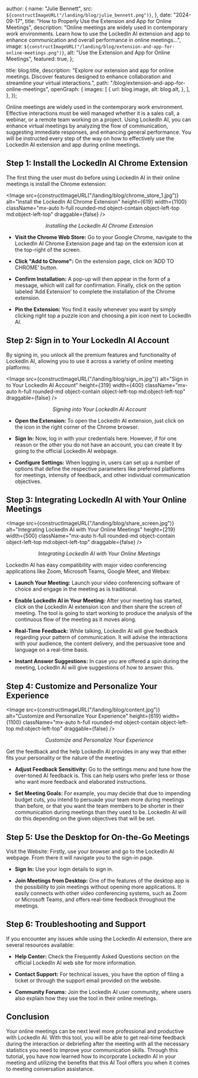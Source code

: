 
  author: {
    name: "Julie Bennett",
    src: `${constructImageURL("/landing/blog/julie_bennett.png")}`,
  },
  date: "2024-09-17",
  title: "How to Properly Use the Extension and App for Online Meetings",
  description:
    "Online meetings are widely used in contemporary work environments. Learn how to use the LockedIn AI extension and app to enhance communication and overall performance in online meetings...",
  image: `${constructImageURL("/landing/blog/extension-and-app-for-online-meetings.png")}`,
  alt: "Use the Extension and App for Online Meetings",
  featured: true,
};

  title: blog.title,
  description:
    "Explore our extension and app for online meetings. Discover features designed to enhance collaboration and streamline your virtual interactions.",
  path: "/blog/extension-and-app-for-online-meetings",
  openGraph: {
    images: [
      {
        url: blog.image,
        alt: blog.alt,
      },
    ],
  },
});

Online meetings are widely used in the contemporary work environment. Effective interactions must be well managed whether it is a sales call, a webinar, or a remote team working on a project. Using LockedIn AI, you can enhance virtual meetings by analyzing the flow of communication, suggesting immediate responses, and enhancing general performance. You will be instructed every step of the way on how to effectively use the LockedIn AI extension and app during online meetings.

## Step 1: Install the LockedIn AI Chrome Extension

The first thing the user must do before using LockedIn AI in their online meetings is install the Chrome extension:

<Image
  src={constructImageURL("/landing/blog/chrome_store_1.jpg")}
  alt="Install the LockedIn AI Chrome Extension"
  height={619}
  width={1100}
  className="mx-auto h-full rounded-md object-contain object-left-top md:object-left-top"
  draggable={false}
/>

<p align="center">
  <em>Installing the LockedIn AI Chrome Extension</em>
</p>

- **Visit the Chrome Web Store:** Go to your Google Chrome, navigate to the LockedIn AI Chrome Extension page and tap on the extension icon at the top-right of the screen.

- **Click "Add to Chrome":** On the extension page, click on ‘ADD TO CHROME’ button.

- **Confirm Installation:** A pop-up will then appear in the form of a message, which will call for confirmation. Finally, click on the option labeled ‘Add Extension’ to complete the installation of the Chrome extension.

- **Pin the Extension:** You find it easily whenever you want by simply clicking right top a puzzle icon and choosing a pin icon next to LockedIn AI.

## Step 2: Sign in to Your LockedIn AI Account

By signing in, you unlock all the premium features and functionality of LockedIn AI, allowing you to use it across a variety of online meeting platforms:

<Image
  src={constructImageURL("/landing/blog/sign_in.jpg")}
  alt="Sign in to Your LockedIn AI Account"
  height={319}
  width={400}
  className="mx-auto h-full rounded-md object-contain object-left-top md:object-left-top"
  draggable={false}
/>

<p align="center">
  <em>Signing into Your LockedIn AI Account</em>
</p>

- **Open the Extension:** To open the LockedIn AI extension, just click on the icon in the right corner of the Chrome browser.

- **Sign In:** Now, log in with your credentials here. However, if for one reason or the other you do not have an account, you can create it by going to the official LockedIn AI webpage.

- **Configure Settings:** When logging in, users can set up a number of options that define the respective parameters like preferred platforms for meetings, intensity of feedback, and other individual communication objectives.

## Step 3: Integrating LockedIn AI with Your Online Meetings

<Image
  src={constructImageURL("/landing/blog/share_screen.jpg")}
  alt="Integrating LockedIn AI with Your Online Meetings"
  height={219}
  width={500}
  className="mx-auto h-full rounded-md object-contain object-left-top md:object-left-top"
  draggable={false}
/>

<p align="center">
  <em>Integrating LockedIn AI with Your Online Meetings</em>
</p>

LockedIn AI has easy compatibility with major video conferencing applications like Zoom, Microsoft Teams, Google Meet, and Webex:

- **Launch Your Meeting:** Launch your video conferencing software of choice and engage in the meeting as is traditional.

- **Enable LockedIn AI in Your Meeting:** After your meeting has started, click on the LockedIn AI extension icon and then share the screen of meeting. The tool is going to start working to produce the analysis of the continuous flow of the meeting as it moves along.

- **Real-Time Feedback:** While talking, LockedIn AI will give feedback regarding your pattern of communication. It will advise the interactions with your audience, the content delivery, and the persuasive tone and language on a real-time basis.

- **Instant Answer Suggestions:** In case you are offered a spin during the meeting, LockedIn AI will give suggestions of how to answer this.

## Step 4: Customize and Personalize Your Experience

<Image
  src={constructImageURL("/landing/blog/content.jpg")}
  alt="Customize and Personalize Your Experience"
  height={619}
  width={1100}
  className="mx-auto h-full rounded-md object-contain object-left-top md:object-left-top"
  draggable={false}
/>

<p align="center">
  <em>Customize and Personalize Your Experience</em>
</p>

Get the feedback and the help LockedIn AI provides in any way that either fits your personality or the nature of the meeting:

- **Adjust Feedback Sensitivity:** Go to the settings menu and tune how the over-toned AI feedback is. This can help users who prefer less or those who want more feedback and elaborated instructions.

- **Set Meeting Goals:** For example, you may decide that due to impending budget cuts, you intend to persuade your team more during meetings than before, or that you want the team members to be shorter in their communication during meetings than they used to be. LockedIn AI will do this depending on the given objectives that will be set.

## Step 5: Use the Desktop for On-the-Go Meetings

Visit the Website: Firstly, use your browser and go to the LockedIn AI webpage. From there it will navigate you to the sign-in page.

- **Sign In:** Use your login details to sign in.

- **Join Meetings from Desktop:** One of the features of the desktop app is the possibility to join meetings without opening more applications. It easily connects with other video conferencing systems, such as Zoom or Microsoft Teams, and offers real-time feedback throughout the meetings.

## Step 6: Troubleshooting and Support

If you encounter any issues while using the LockedIn AI extension, there are several resources available:

- **Help Center:** Check the Frequently Asked Questions section on the official LockedIn AI web site for more information.

- **Contact Support:** For technical issues, you have the option of filing a ticket or through the support email provided on the website.

- **Community Forums:** Join the LockedIn AI user community, where users also explain how they use the tool in their online meetings.

## Conclusion

Your online meetings can be next level more professional and productive with LockedIn AI. With this tool, you will be able to get real-time feedback during the interaction or debriefing after the meeting with all the necessary statistics you need to improve your communication skills. Through this tutorial, you have now learned how to incorporate LockedIn AI in your meeting and utilizing the benefits that this AI Tool offers you when it comes to meeting conversation assistance.
